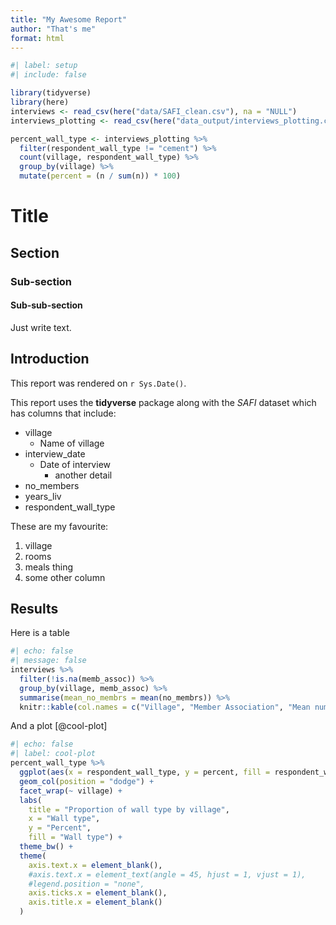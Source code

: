 ```yaml
---
title: "My Awesome Report"
author: "That's me"
format: html
---
```


```r
#| label: setup
#| include: false

library(tidyverse)
library(here)
interviews <- read_csv(here("data/SAFI_clean.csv"), na = "NULL")
interviews_plotting <- read_csv(here("data_output/interviews_plotting.csv"))

percent_wall_type <- interviews_plotting %>%
  filter(respondent_wall_type != "cement") %>%
  count(village, respondent_wall_type) %>%
  group_by(village) %>%
  mutate(percent = (n / sum(n)) * 100)
```


# Title
## Section
### Sub-section
#### Sub-sub-section

Just write text.

## Introduction

This report was rendered on `r Sys.Date()`.

This report uses the **tidyverse** package along with the *SAFI*
dataset which has columns that include:

- village
  + Name of village
- interview_date
  + Date of interview
    * another detail
- no_members
- years_liv
- respondent_wall_type

These are my favourite:

1. village
2. rooms
3. meals thing
4. some other column

## Results

Here is a table

```r
#| echo: false
#| message: false
interviews %>%
  filter(!is.na(memb_assoc)) %>%
  group_by(village, memb_assoc) %>%
  summarise(mean_no_membrs = mean(no_membrs)) %>%
  knitr::kable(col.names = c("Village", "Member Association", "Mean number of Members"))
```

And a plot [@cool-plot]

```r
#| echo: false
#| label: cool-plot
percent_wall_type %>%
  ggplot(aes(x = respondent_wall_type, y = percent, fill = respondent_wall_type)) +
  geom_col(position = "dodge") +
  facet_wrap(~ village) +
  labs(
    title = "Proportion of wall type by village",
    x = "Wall type",
    y = "Percent",
    fill = "Wall type") +
  theme_bw() +
  theme(
    axis.text.x = element_blank(),
    #axis.text.x = element_text(angle = 45, hjust = 1, vjust = 1),
    #legend.position = "none",
    axis.ticks.x = element_blank(),
    axis.title.x = element_blank()
  )
```






